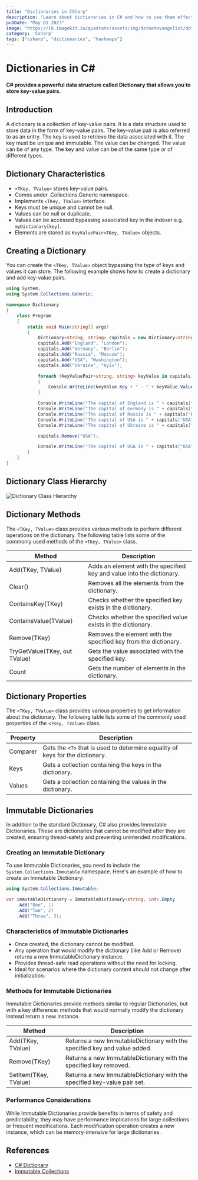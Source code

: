 ```yaml
---
title: "Dictionaries in CSharp"
description: "Learn about dictionaries in C# and how to use them effectively."
pubDate: "May 01 2023"
image: "https://ik.imagekit.io/quadrate/assets/img/dotnetevangelist/dotnet_teach_csharp_immutable_dictionary.jpg?updatedAt=1746813301704"
category: 'Csharp'
tags: ["csharp", "dictionaries", "hashmaps"]
---
```


# Dictionaries in C#

**C# provides a powerful data structure called Dictionary that allows you to store key-value pairs.**

## Introduction

A dictionary is a collection of key-value pairs. It is a data structure used to store data in the form of key-value pairs. The key-value pair is also referred to as an entry. The key is used to retrieve the data associated with it. The key must be unique and immutable. The value can be changed. The value can be of any type. The key and value can be of the same type or of different types.

## Dictionary Characteristics

- ```<TKey, TValue>``` stores key-value pairs.
- Comes under .Collections.Generic namespace.
- Implements ```<TKey, TValue>``` interface.
- Keys must be unique and cannot be null.
- Values can be null or duplicate.
- Values can be accessed bypassing associated key in the indexer e.g. `myDictionary[key]`.
- Elements are stored as `KeyValuePair<TKey, TValue>` objects.

## Creating a Dictionary

You can create the ```<TKey, TValue>```  object bypassing the type of keys and values it can store. The following example shows how to create a dictionary and add key-value pairs.

```csharp
using System;
using System.Collections.Generic;

namespace Dictionary
{
    class Program
    {
        static void Main(string[] args)
        {
            Dictionary<string, string> capitals = new Dictionary<string, string>();
            capitals.Add("England", "London");
            capitals.Add("Germany", "Berlin");
            capitals.Add("Russia", "Moscow");
            capitals.Add("USA", "Washington");
            capitals.Add("Ukraine", "Kyiv");

            foreach (KeyValuePair<string, string> keyValue in capitals)
            {
                Console.WriteLine(keyValue.Key + " - " + keyValue.Value);
            }

            Console.WriteLine("The capital of England is " + capitals["England"]);
            Console.WriteLine("The capital of Germany is " + capitals["Germany"]);
            Console.WriteLine("The capital of Russia is " + capitals["Russia"]);
            Console.WriteLine("The capital of USA is " + capitals["USA"]);
            Console.WriteLine("The capital of Ukraine is " + capitals["Ukraine"]);

            capitals.Remove("USA");

            Console.WriteLine("The capital of USA is " + capitals["USA"]);
        }
    }
}
```

## Dictionary Class Hierarchy

![Dictionary Class Hierarchy](https://www.tutorialsteacher.com/Content/images/csharp/generic-dictionary.png)

## Dictionary Methods

The ```<TKey, TValue>``` class provides various methods to perform different operations on the dictionary. The following table lists some of the commonly used methods of the ```<TKey, TValue>``` class.

| Method                        | Description                                                           |
|-------------------------------|-----------------------------------------------------------------------|
| Add(TKey, TValue)             | Adds an element with the specified key and value into the dictionary. |
| Clear()                       | Removes all the elements from the dictionary.                         |
| ContainsKey(TKey)             | Checks whether the specified key exists in the dictionary.            |
| ContainsValue(TValue)         | Checks whether the specified value exists in the dictionary.          |
| Remove(TKey)                  | Removes the element with the specified key from the dictionary.       |
| TryGetValue(TKey, out TValue) | Gets the value associated with the specified key.                     |
| Count                         | Gets the number of elements in the dictionary.                        |

## Dictionary Properties

The ```<TKey, TValue>``` class provides various properties to get information about the dictionary. The following table lists some of the commonly used properties of the ```<TKey, TValue>``` class.

| Property | Description                                                                 |
|----------|-----------------------------------------------------------------------------|
| Comparer | Gets the ```<T>``` that is used to determine equality of keys for the dictionary. |
| Keys     | Gets a collection containing the keys in the dictionary.                    |
| Values   | Gets a collection containing the values in the dictionary.                  |

## Immutable Dictionaries

In addition to the standard Dictionary, C# also provides Immutable Dictionaries. These are dictionaries that cannot be modified after they are created, ensuring thread-safety and preventing unintended modifications.

### Creating an Immutable Dictionary

To use Immutable Dictionaries, you need to include the `System.Collections.Immutable` namespace. Here's an example of how to create an Immutable Dictionary:

```csharp
using System.Collections.Immutable;

var immutableDictionary = ImmutableDictionary<string, int>.Empty
    .Add("One", 1)
    .Add("Two", 2)
    .Add("Three", 3);
```

### Characteristics of Immutable Dictionaries

- Once created, the dictionary cannot be modified.
- Any operation that would modify the dictionary (like Add or Remove) returns a new ImmutableDictionary instance.
- Provides thread-safe read operations without the need for locking.
- Ideal for scenarios where the dictionary content should not change after initialization.

### Methods for Immutable Dictionaries

Immutable Dictionaries provide methods similar to regular Dictionaries, but with a key difference: methods that would normally modify the dictionary instead return a new instance.

| Method                | Description                                                               |
|-----------------------|---------------------------------------------------------------------------|
| Add(TKey, TValue)     | Returns a new ImmutableDictionary with the specified key and value added. |
| Remove(TKey)          | Returns a new ImmutableDictionary with the specified key removed.         |
| SetItem(TKey, TValue) | Returns a new ImmutableDictionary with the specified key-value pair set.  |

### Performance Considerations

While Immutable Dictionaries provide benefits in terms of safety and predictability, they may have performance implications for large collections or frequent modifications. Each modification operation creates a new instance, which can be memory-intensive for large dictionaries.

## References

- [C# Dictionary](https://www.tutorialsteacher.com/csharp/csharp-dictionary)
- [Immutable Collections](https://docs.microsoft.com/en-us/dotnet/api/system.collections.immutable)
